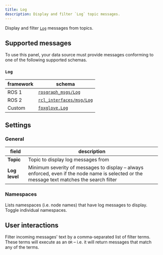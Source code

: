```yaml
---
title: Log
description: Display and filter `Log` topic messages.
---
```


Display and filter [`Log`](#log) messages from topics.

## Supported messages

To use this panel, your data source must provide messages conforming to one of the following supported schemas.

### `Log`

| framework | schema                                                                                                    |
| --------- | --------------------------------------------------------------------------------------------------------- |
| ROS 1     | [`rosgraph_msgs/Log`](https://docs.ros.org/en/noetic/api/rosgraph_msgs/html/msg/Log.html)                 |
| ROS 2     | [`rcl_interfaces/msg/Log`](https://github.com/ros2/rcl_interfaces/blob/master/rcl_interfaces/msg/Log.msg) |
| Custom    | [`foxglove.Log`](/docs/visualizing/supported-messages/log)                                                               |

## Settings

### General

| field         | description                                                                                                                                |
| ------------- | ------------------------------------------------------------------------------------------------------------------------------------------ |
| **Topic**     | Topic to display log messages from                                                                                                         |
| **Log level** | Minimum severity of messages to display – always enforced, even if the node name is selected or the message text matches the search filter |

### Namespaces

Lists namespaces (i.e. node names) that have log messages to display. Toggle individual namespaces.

## User interactions

Filter incoming messages' text by a comma-separated list of filter terms. These terms will execute as an `OR` – i.e. it will return messages that match any of the terms.
